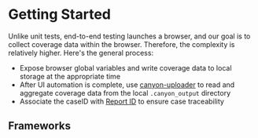 
# Getting Started

Unlike unit tests, end-to-end testing launches a browser, and our goal is to collect coverage data within the browser. Therefore, the complexity is relatively higher. Here's the general process:

- Expose browser global variables and write coverage data to local storage at the appropriate time
- After UI automation is complete, use [canyon-uploader](/documentation/ecosystem/canyon-uploader) to read and aggregate coverage data from the local `.canyon_output` directory
- Associate the caseID with [Report ID](/documentation/core-concepts/report-id) to ensure case traceability

## Frameworks

<Cards>
  <Cards.Card
    title="Playwright"
    href="/documentation/end-to-end-testing/playwright"
  />
</Cards>
